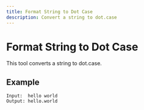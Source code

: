 ```yaml
---
title: Format String to Dot Case
description: Convert a string to dot.case
---
```


# Format String to Dot Case

This tool converts a string to dot.case.

## Example

```text
Input:  hello world
Output: hello.world
```
